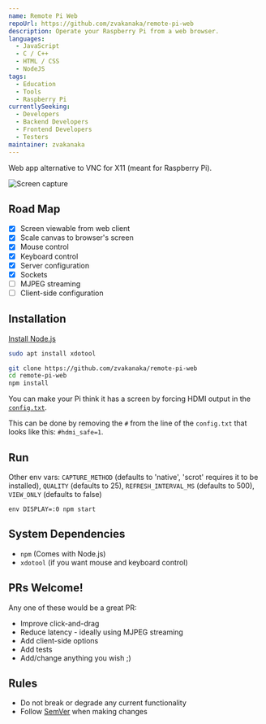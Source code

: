 ```yaml
---
name: Remote Pi Web
repoUrl: https://github.com/zvakanaka/remote-pi-web
description: Operate your Raspberry Pi from a web browser.
languages:
  - JavaScript
  - C / C++
  - HTML / CSS
  - NodeJS
tags:
  - Education
  - Tools
  - Raspberry Pi
currentlySeeking:
  - Developers
  - Backend Developers
  - Frontend Developers
  - Testers
maintainer: zvakanaka
---
```


<!-- Divide your content into sections using our handy shortcodes. Each section is optional -->

<Overview>

Web app alternative to VNC for X11 (meant for Raspberry Pi).

![Screen capture](https://i.imgur.com/H10m7uN.gif)

## Road Map
- [x] Screen viewable from web client  
- [x] Scale canvas to browser's screen  
- [x] Mouse control
- [x] Keyboard control  
- [x] Server configuration
- [x] Sockets
- [ ] MJPEG streaming
- [ ] Client-side configuration  

## Installation
[Install Node.js](https://github.com/nvm-sh/nvm#about)
```sh
sudo apt install xdotool

git clone https://github.com/zvakanaka/remote-pi-web
cd remote-pi-web
npm install
```

You can make your Pi think it has a screen by forcing HDMI output in the [`config.txt`](https://www.raspberrypi.org/documentation/configuration/config-txt/boot.md).

This can be done by removing the `#` from the line of the `config.txt` that looks like this: `#hdmi_safe=1`.

## Run
Other env vars: `CAPTURE_METHOD` (defaults to 'native', 'scrot' requires it to be installed), `QUALITY` (defaults to 25), `REFRESH_INTERVAL_MS` (defaults to 500), `VIEW_ONLY` (defaults to false)
```
env DISPLAY=:0 npm start
``` 

## System Dependencies
- `npm` (Comes with Node.js)
- `xdotool` (if you want mouse and keyboard control)

</Overview>

<Contributing>

## PRs Welcome!
Any one of these would be a great PR:
* Improve click-and-drag
* Reduce latency - ideally using MJPEG streaming
* Add client-side options
* Add tests
* Add/change anything you wish ;)

## Rules
- Do not break or degrade any current functionality
- Follow [SemVer](https://semver.org/) when making changes

</Contributing>
